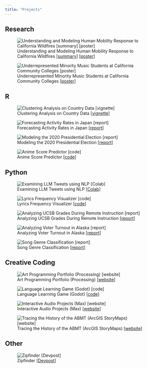 ```yaml
---
title: "Projects"
---
```


## Research

::: {layout-ncol="2"}
![Understanding and Modeling Human Mobility Response to California Wildfires \[[summary](files/move-capstone-summary.pdf)\] \[[poster](files/move-poster.pdf)\]](img/poi-visits.png)

![Underrepresented Minority Music Students at California Community Colleges \[[poster](files/murm-poster.pdf)\]](img/murm-survey.png)
:::

## R

::: {layout-ncol="2"}
![Clustering Analysis on Country Data \[[vignette](files/clustering-vignette.html)\]](img/map-clusters.png)

![Forecasting Activity Rates in Japan \[[report](files/forecasting-activity-rates.html)\]](img/activity-rate-forecast.png)

![Modeling the 2020 Presidential Election \[[report](files/election-analysis.html)\]](img/election-models.png)

![Anime Score Predictor \[[code](https://github.com/hillfields/predicting-anime-scores)\]](img/anime-score-predictor.gif)
:::

## Python

::: {layout-ncol="2"}
![Examining LLM Tweets using NLP \[[Colab](https://colab.research.google.com/drive/11niKxug9SfYIOMzmLKhhsx4Aazbeq7mC?usp=sharing)\]](img/llm-topics.png)

![Lyrics Frequency Visualizer \[[code](https://github.com/hillfields/lyrics-frequency-visualizer)\]](img/lyrics-frequency-chart.png)

![Analyzing UCSB Grades During Remote Instruction \[[report](files/ucsb-pandemic-grades.html)\]](img/departments-grade-diffs.svg)

![Analyzing Voter Turnout in Alaska \[[report](files/voter-turnout.html)\]](img/voter-logistic-coefficients.png)

![Song Genre Classification \[[report](files/song-genre-classification.pdf)\]](img/tbptt.png)
:::

## Creative Coding

::: {layout-ncol="2"}
![Art Programming Portfolio (Processing) \[[website](/art22)\]](img/expanded-cinema-project.gif)

![Language Learning Game (Godot) \[[code](https://github.com/aventayolboada/LING194_Class_project_M21)\]](img/language-game.png)

![Interactive Audio Projects (Max) \[[website](mus-109ca.html)\]](img/max-final-project.png)

![Tracing the History of the ABMT (ArcGIS StoryMaps) \[[website](https://storymaps.arcgis.com/stories/48e3c1a6290e4bb1a3fadd5bc979e7f9)\]](img/abmt-map.png)
:::

## Other

::: {layout-ncol="2"}
![Zipfinder \[[Devpost](https://devpost.com/software/zipfinder)\]](img/zipfinder.png)
:::
